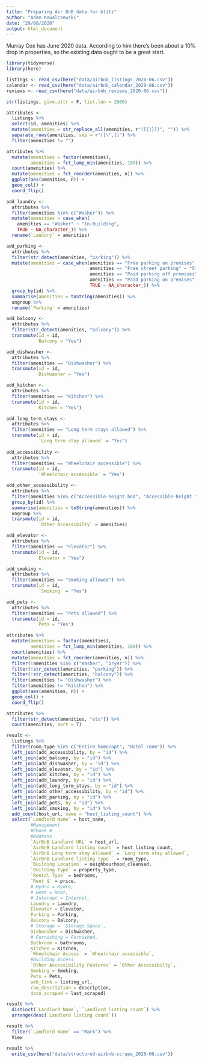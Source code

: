 ```yaml
---
title: "Preparing Air BnB data for blitz"
author: "Adam Kowalczewski"
date: "29/08/2020"
output: html_document
---
```


Murray Cox has June 2020 data.  According to him there's been about a 10% drop in properties, so the existing data ought to be a great start.

```r
library(tidyverse)
library(here)

listings <- read_csv(here("data/airbnb_listings_2020-06.csv"))
calendar <- read_csv(here("data/airbnb_calendar_2020-06.csv"))
reviews <- read_csv(here("data/airbnb_reviews_2020-06.csv"))
```

```r
str(listings, give.attr = F, list.len = 2000)

attributes <- 
  listings %>% 
  select(id, amenities) %>% 
  mutate(amenities = str_replace_all(amenities, r"([{|}])", "")) %>% 
  separate_rows(amenities, sep = r"([\",])") %>% 
  filter(amenities != "")

attributes %>% 
  mutate(amenities = factor(amenities),
         amenities = fct_lump_min(amenities, 100)) %>% 
  count(amenities) %>% 
  mutate(amenities = fct_reorder(amenities, n)) %>% 
  ggplot(aes(amenities, n)) + 
  geom_col() + 
  coord_flip()
```

```r
add_laundry <- 
  attributes %>% 
  filter(amenities %in% c("Washer")) %>% 
  mutate(amenities = case_when(
    amenities == "Washer" ~ "In-Building",
    TRUE ~ NA_character_)) %>% 
  rename(`Laundry` = amenities) 

add_parking <- 
  attributes %>% 
  filter(str_detect(amenities, "parking")) %>% 
  mutate(amenities = case_when(amenities == "Free parking on premises" ~ "Private",
                               amenities == "Free street parking" ~ "Street",
                               amenities == "Paid parking off premises" ~ "None",
                               amenities == "Paid parking on premises" ~ "None",
                               TRUE ~ NA_character_)) %>% 
  group_by(id) %>% 
  summarise(amenities = toString(amenities)) %>% 
  ungroup %>% 
  rename(`Parking` = amenities)

add_balcony <- 
  attributes %>% 
  filter(str_detect(amenities, "balcony")) %>% 
  transmute(id = id, 
            Balcony = "Yes")

add_dishwasher <- 
  attributes %>% 
  filter(amenities == "Dishwasher") %>% 
  transmute(id = id, 
            Dishwasher = "Yes")

add_kitchen <- 
  attributes %>% 
  filter(amenities == "Kitchen") %>% 
  transmute(id = id, 
            Kitchen = "Yes")

add_long_term_stays <- 
  attributes %>% 
  filter(amenities == "Long term stays allowed") %>% 
  transmute(id = id, 
            `Long term stay allowed` = "Yes")
  
add_accessibility <- 
  attributes %>% 
  filter(amenities == "Wheelchair accessible") %>% 
  transmute(id = id, 
            `Wheelchair accessible` = "Yes")

add_other_accessibility <- 
  attributes %>% 
  filter(amenities %in% c("Accessible-height bed", "Accessible-height toilet")) %>% 
  group_by(id) %>% 
  summarise(amenities = toString(amenities)) %>% 
  ungroup %>% 
  transmute(id = id,
            `Other Accessibilty` = amenities)

add_elevator <- 
  attributes %>% 
  filter(amenities == "Elevator") %>% 
  transmute(id = id, 
            Elevator = "Yes")

add_smoking <- 
  attributes %>% 
  filter(amenities == "Smoking allowed") %>% 
  transmute(id = id, 
            `Smoking` = "Yes")

add_pets <- 
  attributes %>% 
  filter(amenities == "Pets allowed") %>% 
  transmute(id = id, 
            Pets = "Yes")
```

```r
attributes %>% 
  mutate(amenities = factor(amenities),
         amenities = fct_lump_min(amenities, 100)) %>% 
  count(amenities) %>% 
  mutate(amenities = fct_reorder(amenities, n)) %>% 
  filter(!amenities %in% c("Washer", "Dryer")) %>% 
  filter(!str_detect(amenities, "parking")) %>% 
  filter(!str_detect(amenities, "balcony")) %>% 
  filter(amenities != "Dishwasher") %>% 
  filter(amenities != "Kitchen") %>% 
  ggplot(aes(amenities, n)) + 
  geom_col() + 
  coord_flip()

attributes %>% 
  filter(str_detect(amenities, "ets")) %>% 
  count(amenities, sort = T)
```


```r
result <- 
  listings %>% 
  filter(room_type %in% c("Entire home/apt", "Hotel room")) %>% 
  left_join(add_accessibility, by = "id") %>% 
  left_join(add_balcony, by = "id") %>% 
  left_join(add_dishwasher, by = "id") %>% 
  left_join(add_elevator, by = "id") %>% 
  left_join(add_kitchen, by = "id") %>% 
  left_join(add_laundry, by = "id") %>% 
  left_join(add_long_term_stays, by = "id") %>% 
  left_join(add_other_accessibility, by = "id") %>% 
  left_join(add_parking, by = "id") %>% 
  left_join(add_pets, by = "id") %>% 
  left_join(add_smoking, by = "id") %>% 
  add_count(host_url, name = "host_listing_count") %>% 
  select(`Landlord Name` = host_name,
         #Management
         #Phone #
         #Address
         `AirBnB Landlord URL` = host_url,
         `AirBnB Landlord listing count` = host_listing_count,
         `AirBnB Long term stay allowed` = `Long term stay allowed`,
         `AirBnB Landlord listing type ` = room_type,
         `Building Location` = neighbourhood_cleansed,
         `Building Type` = property_type,
         `Rental Type` = bedrooms,
         `Rent $` = price,
         # Hydro = Hydro,
         # Heat = Heat,
         # Internet = Internet,
         Laundry = Laundry,
         Elevator = Elevator,
         Parking = Parking,
         Balcony = Balcony,
         # Storage = `Storage Space`,
         Dishwasher = Dishwasher,
         # Furnishing = Furnished,
         Bathroom = bathrooms,
         Kitchen = Kitchen,
         `Wheelchair Access` = `Wheelchair accessible`,
         #Building Access
         `Other Accessibility Features` = `Other Accessibilty`,
         Smoking = Smoking,
         Pets = Pets,
         web_link = listing_url,
         raw_description = description,
         date_scraped = last_scraped) 

result %>% 
  distinct(`Landlord Name`, `Landlord listing count`) %>% 
  arrange(desc(`Landlord listing count`))

result %>% 
  filter(`Landlord Name` == "Mark") %>% 
  View
```


```r
result %>% 
  write_csv(here("data/structured-airbnb-scrape_2020-06.csv"))
```

